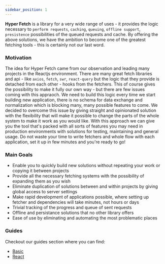 ```yaml
---
sidebar_position: 1
---
```


**Hyper Fetch** is a library for a very wide range of uses - it provides the logic necessary to `perform requests`,
`caching`, `queuing`, `offline support`, `presistence` possibilities of the queued requests and cache. By offering the
above solutions, we have the ambition to become one of the greatest fetching tools - this is certainly not our last
word.

### Motivation

The idea for Hyper Fetch came from our observation and leading many projects in the Reactjs environment. There are many
great fetch libraries and api - like `axios`, `fetch`, `swr`, `react-query` but the logic that they provide is detached
from each other - hooks from the fetchers. This of course gives the possibility to make it fully our own way - but there
are few issues coming with this appraoch. We need to build this logic every time we start building new application,
there is no schema for data exchange and normalization which is blocking many, many possible features to come. We
decided to overcome this issue by giving straight and opinionated solution with the flexibility that will make it
possible to change the parts of the whole system to make it work as you would like. With this approach we can give you
the tool that's packed with all sorts of features you may need in production environments with solutions for testing,
maintaining and general usage. Do not waste your time to write fetchers and whole flow with each application, set it up
in few minutes and you're ready to go!

### Main Goals

- Enable you to quickly build new solutions without repeating your work or copying it between projects
- Provide all the necessary fetching systems with the possibility of expanding them as you wish
- Eliminate duplication of solutions between and within projects by giving global access to server settings
- Make rapid development of applications possible, where setting up fetcher and dependencies will take minutes, not
  hours or days
- Trivial tracking of the progress and queue of sent requests
- Offline and persistance solutions that no other library offers
- Ease of use by eliminating and automating the most problematic places

### Guides

Checkout our guides section where you can find:

- [Basic](/guides/Basic/Dispatching)
- [React](/guides/React/Fetching)

